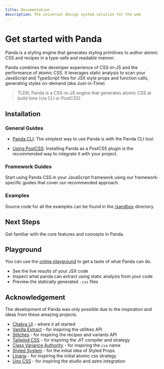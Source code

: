 ```yaml
---
title: Documentation
description: The universal design system solution for the web
---
```


# Get started with Panda

Panda is a styling engine that generates styling primitives to author atomic CSS and recipes in a type-safe and readable manner.

Panda combines the developer experience of CSS-in-JS and the performance of atomic CSS. It leverages static analysis to scan your JavaScript and TypeScript files for JSX style props and function calls, generating styles on-demand (aka Just-in-Time)

> TLDR; Panda is a CSS-in-JS engine that generates atomic CSS at build time (via CLI or PostCSS)


## Installation

### General Guides

- [Panda CLI](/docs/installation/cli):
  The simplest way to use Panda is with the Panda CLI tool.

- [Using PostCSS](/docs/installation/postcss):
  Installing Panda as a PostCSS plugin is the recommended way to integrate it with your project.

### Framework Guides

Start using Panda CSS in your JavaScript framework using our framework-specific guides that cover our recommended approach.

<FrameworkCards />

### Examples

Source code for all the examples can be found in the [/sandbox](https://github.com/chakra-ui/panda/tree/main/sandbox) directory.

<ExampleCards />

## Next Steps

Get familiar with the core features and concepts in Panda.

<Cards>
  <Card
    arrow
    title="Tokens"
    description="Learn how setup and customize design tokens to customize your colors, typography, and more"
    href="/docs/theming/tokens"
  />
  <Card
    arrow
    title="Recipes"
    description="Create composable style variants that are typed and generates the atomic or layer recipe"
    href="/docs/concepts/recipes"
  />
  <Card
    arrow
    title="Patterns"
    description="Use the built-in layout patterns like stack, flex, grid to speed up your development"
    href="/docs/concepts/patterns"
  />
  <Card
    arrow
    title="Utilities"
    description="Learn how to create your own custom css properties and speed up your development"
    href="/docs/customization/utilities"
  />
</Cards>

## Playground

You can use the [online playground](https://play.panda-css.com) to get a taste of what Panda can do.

- See the live results of your JSX code
- Inspect what panda can extract using static analysis from your code
- Preview the statically generated `.css` files

## Acknowledgement

The development of Panda was only possible due to the inspiration and ideas from these amazing projects.

- [Chakra UI](https://chakra-ui.com/) - where it all started
- [Vanilla Extract](https://vanilla-extract.style/) - for inspiring the utilities API
- [Stitches](https://stitches.dev/) - for inspiring the recipes and variants API
- [Tailwind CSS](https://tailwindcss.com/) - for inspiring the JIT compiler and strategy
- [Class Variance Authority](https://cva.style/) - for inspiring the `cva` name
- [Styled System](https://styled-system.com/) - for the initial idea of Styled Props
- [Linaria](https://linaria.dev/) - for inspiring the initial atomic css strategy
- [Uno CSS](https://unocss.dev) - for inspiring the studio and astro integration
